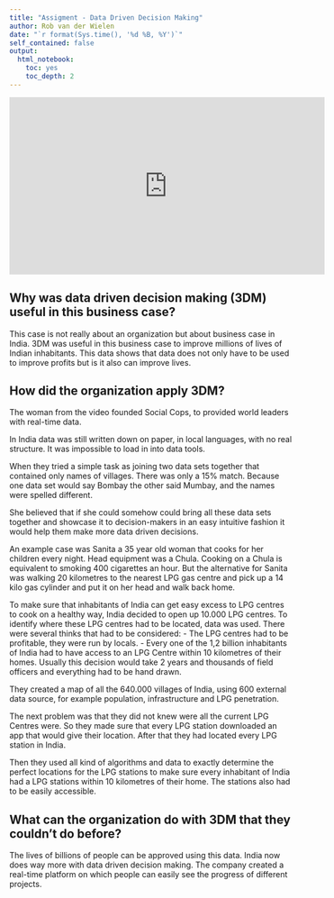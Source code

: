 ```yaml
---
title: "Assigment - Data Driven Decision Making"
author: Rob van der Wielen
date: "`r format(Sys.time(), '%d %B, %Y')`"
self_contained: false
output:
  html_notebook:
    toc: yes
    toc_depth: 2
---
```


<iframe width="560" height="315" src="https://www.youtube.com/embed/C6WKt6fJiso" frameborder="0" allow="accelerometer; autoplay; clipboard-write; encrypted-media; gyroscope; picture-in-picture" allowfullscreen data-external= "1"></iframe>

## Why was data driven decision making (3DM) useful in this business case?

This case is not really about an organization but about business case in India. 3DM was useful in this business case to improve millions of lives of Indian inhabitants. This data shows that data does not only have to be used to improve profits but is it also can improve lives.  

## How did the organization apply 3DM?

The woman from the video founded Social Cops, to provided world leaders with real-time data. 

In India data was still written down on paper, in local languages, with no real structure. It was impossible to load in into data tools. 

When they tried a simple task as joining two data sets together that contained only names of villages. There was only a 15% match. Because one data set would say Bombay the other said Mumbay, and the names were spelled different. 

She believed that if she could somehow could bring all these data sets together and showcase it to decision-makers in an easy intuitive fashion it would help them make more data driven decisions. 

An example case was Sanita a 35 year old woman that cooks for her children every night. Head equipment was a Chula. Cooking on a Chula is equivalent to smoking 400 cigarettes an hour. But the alternative for Sanita was walking 20 kilometres to the nearest LPG gas centre and pick up a 14 kilo gas cylinder and put it on her head and walk back home.

To make sure that inhabitants of India can get easy excess to LPG centres to cook on a healthy way, India decided to open up 10.000 LPG centres. To identify where these LPG centres had to be located, data was used. There were several thinks that had to be considered:
-	The LPG centres had to be profitable, they were run by locals. 
-	Every one of the 1,2 billion inhabitants of India had to have access to an LPG Centre within 10 kilometres of their homes. 
Usually this decision would take 2 years and thousands of field officers and everything had to be hand drawn. 

They created a map of all the 640.000 villages of India, using 600 external data source, for example population, infrastructure and LPG penetration. 

The next problem was that they did not knew were all the current LPG Centres were. So they made sure that every LPG station downloaded an app that would give their location. After that they had located every LPG station in India. 

Then they used all kind of algorithms and data to exactly determine the perfect locations for the LPG stations to make sure every inhabitant of India had a LPG stations within 10 kilometres of their home. The stations also had to be easily accessible. 
 

## What can the organization do with 3DM that they couldn’t do before?

The lives of billions of people can be approved using this data. India now does way more with data driven decision making. The company created a real-time platform on which people can easily see the progress of different projects. 